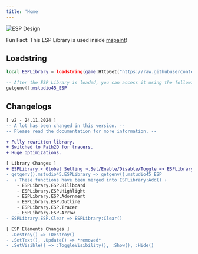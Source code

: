 ```yaml
---
title: 'Home'
---
```


![ESP Design](/images/esp.png)

<Note>Fun Fact: This ESP Library is used inside [mspaint](https://mspaint.cc/)!</Note>

## Loadstring
```lua esp_lib.lua
local ESPLibrary = loadstring(game:HttpGet("https://raw.githubusercontent.com/mstudio45/MSESP/refs/heads/main/source.luau"))()

-- After the ESP Library is loaded, you can access it using the following code:
getgenv().mstudio45_ESP
```

## Changelogs
```diff
[ v2 - 24.11.2024 ]
-- A lot has been changed in this version. --
-- Please read the documentation for more information. --

+ Fully rewritten library.
+ Switched to Path2D for tracers.
+ Huge optimizations.

[ Library Changes ]
+ ESPLibrary.< Global Setting >.Set/Enable/Disable/Toggle => ESPLibrary.GlobalConfig
- getgenv().mstudio45.ESPLibrary => getgenv().mstudio45_ESP
-  ↓ These functions have been merged into ESPLibrary:Add() ↓
    - ESPLibrary.ESP.Billboard
    - ESPLibrary.ESP.Highlight
    - ESPLibrary.ESP.Adornment
    - ESPLibrary.ESP.Outline
    - ESPLibrary.ESP.Tracer
    - ESPLibrary.ESP.Arrow
- ESPLibrary.ESP.Clear => ESPLibrary:Clear()

[ ESP Elements Changes ]
- .Destroy() => :Destroy()
- .SetText(), .Update() => *removed*
- .SetVisible() => :ToggleVisibility(), :Show(), :Hide()
```